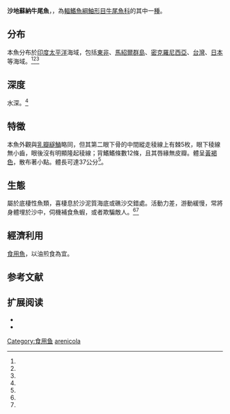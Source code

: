 {{noteTA
| G1=Unit
|1= zh-tw:沙地蘇納牛尾魚;zh-cn:沙地繸鲬;
|2= zh-tw:蘇納牛尾魚;zh-cn:繸鲬;zh-hk:繸鯒;
|3= zh-tw:牛尾魚科;zh-cn:鲬科;
}}
{{Speciesbox
| name = 沙地蘇納牛尾魚
| status = NE
| status_ref = <ref name="fishdb-382821"/>
| status_system = IUCN3.1
| image = 
| genus = Sunagocia
| species = arenicola
| binomial_authority = [[倫納德·彼得·舒爾茨|Schultz]], 1966<ref name="fishdb-382821"/><ref name="WoRMS-712556">{{cite web|url=http://www.marinespecies.org/aphia.php?p=taxdetails&id=712556|title=Sunagocia arenicola (Schultz, 1966) AphiaID: 712556|accessdate=2016-04-08|publisher=[[世界海洋物种目录|The World Register of Marine Species (WoRMS)]]|archive-date=2016-04-09|archive-url=https://web.archive.org/web/20160409161408/http://www.marinespecies.org/aphia.php?p=taxdetails&id=712556|dead-url=no}}</ref><ref name="taubif-namecode-382821"/><ref name="TaiBNET-382821"/>
| synonyms = *''Eurycephalus arenicola''<br /><small>Schultz, 1966</small>
*''Platycephalus arenicola''<br /><small>Schultz, 1966</small><ref>{{cite web|url=http://www.marinespecies.org/aphia.php?p=taxdetails&id=306314|title=Platycephalus arenicola (Schultz, 1966) AphiaID: 306314|accessdate=2016-04-08|publisher=[[世界海洋物种目录|The World Register of Marine Species (WoRMS)]]|archive-date=2016-06-03|archive-url=https://web.archive.org/web/20160603150435/http://www.marinespecies.org/aphia.php?p=taxdetails&id=306314|dead-url=no}}</ref>
*''Thysanophrys arenicola''<br /><small>Schultz, 1966</small><ref name='id8583'/>
| synonyms_ref =<ref name="fishdb-382821"/><ref name="WoRMS-712556"/><ref name="taubif-namecode-382821"/>
}}
{{各地中文名
|cn=沙地繸鲬、沙地牛尾鱼<ref name='id8583'>{{cite web| url =http://www.bioinfo.cn/db05/BjdwSpecies.php?action=view&id=8583| title =沙地-{}-繸鲬| work =中国动物物种编目数据库| publisher =中国科学院微生物研究所| author =中国科学院动物研究所| accessdate =2009-04-16| deadurl =yes| archiveurl =https://web.archive.org/web/20160305012548/http://www.bioinfo.cn/db05/BjdwSpecies.php?action=view&id=8583| archivedate =2016-03-05}}</ref>
|hk=
|tw=沙地蘇納牛尾魚、沙地繸牛尾魚、<br/>竹甲、狗祈仔、牛尾<ref name="fishdb-382821"/>、<br/>沙棲蘇納鯒<ref name="taubif-namecode-382821"/>；砂棲寬頭鯒；
}}

'''沙地蘇納牛尾魚'''，{{各地中文名|display=inline |cn=「沙地繸鲬」、「沙地牛尾鱼」<ref name='id8583'/>|hk=|tw=「沙地蘇納牛尾魚」、「沙地繸牛尾魚」、「竹甲」、「狗祈仔」、「牛尾」<ref name="fishdb-382821"/>、沙棲蘇納鯒<ref name="taubif-namecode-382821"/>、砂棲寬頭鯒}}，為[[輻鰭魚綱|輻鰭魚綱]][[鮋形目|鮋形目]][[牛尾魚科|牛尾魚科]]的其中一[[種|種]]。

==分布==
本魚分布於[[印度|印度]][[太平洋|太平洋]]海域，包括[[東非|東非]]、[[馬紹爾群島|馬紹爾群島]]、[[密克羅尼西亞|密克羅尼西亞]]、[[台灣|台灣]]、[[日本|日本]]等海域。<ref name="fishdb-382821"/><ref name='id8583'/><ref name="taubif-namecode-382821"/>

==深度==
水深{{convert|1|至|30|m}}。<ref name="fishdb-382821"/>

==特徵==
本魚外觀與[[乳瓣繸鯒|乳瓣繸鯒]]略同，但其第二眼下骨的中間縱走稜線上有棘5枚，眼下稜線無小齒，眼後沒有明顯隆起稜線；背鰭鰭條數12條，且其唇緣無皮瓣。體呈[[黃褐色|黃褐色]]，散布著小點。體長可達37公分<ref name="fishdb-382821"/>。

==生態==
屬於底棲性魚類，喜棲息於沙泥質海底或礁沙交錯處。活動力差，游動緩慢，常將身體埋於沙中，伺機補食魚蝦，或者欺騙敵人。<ref name="fishdb-382821"/><ref name="taubif-namecode-382821"/>

==經濟利用==
[[食用魚|食用魚]]，以油煎食為宜。

==参考文献==
{{reflist|1|refs=
<ref name="TaiBNET-382821">{{TaiBNET| zh=沙地-{}-蘇納-{}-牛尾魚 | id=382821 | binomial= Sunagocia arenicola | authority=Schultz, 1966 | var= | accessdate=2013-01-24}}</ref>
<ref name="taubif-namecode-382821">{{cite web |url=http://taibif.org.tw/taibif_search/species_detail.php?name_code=382821 |title=Sunagocia arenicola (Schultz, 1966)  沙地-{}-蘇納-{}-牛尾魚 |work=臺灣生物多樣性資訊入口網-TaiBif |publisher=[[數位典藏|數位典藏]]、[[中央研究院|中央研究院]]生物多樣性研究中心 |accessdate=2016-03-28 }}；2015-10-01日之前的前端介面舊版：{{cite web |url=http://taibif.tw/zh/namecode/382821 |title=Sunagocia arenicola (Schultz, 1966)  沙地-{}-蘇納-{}-牛尾魚 |work=臺灣生物多樣性資訊入口網-TaiBif |publisher=[[數位典藏|數位典藏]]、[[中央研究院|中央研究院]]生物多樣性研究中心 |accessdate=2016-03-28 |archiveurl=https://web.archive.org/web/20160604130001/http://taibif.tw/zh/namecode/382821 |archivedate=2016-06-04 |deadurl=yes }}</ref>
<ref name="fishdb-382821">{{cite web |url=http://fishdb.sinica.edu.tw/chi/species.php?id=382821 |title= Sunagocia arenicola (Schultz, 1966) |work=臺灣魚類資料庫 |publisher= [[數位典藏|數位典藏]]、[[中央研究院|中央研究院]]生物多樣性研究中心|date=2012 |accessdate=2016-03-28}}（原建立查閱時間為2007年）[http://fishdb.sinica.edu.tw/chi/showpic.php?filename=e299-th-ar-1 照片]、[http://fishdb.sinica.edu.tw/chi/showpic.php?filename=Xray_ASIZP0058414 2008X光照片]</ref>
}}

== 扩展阅读 ==
{{refbegin}}
{{Portal |生物學}}
*{{wikispecies-inline|Sunagocia arenicola}}
*{{commonscat-inline|Sunagocia arenicola}}
{{refend}}
{{Taxonbar|from=Q6405451}}

[[Category:食用鱼|Category:食用鱼]]
[[Category:繸鯒屬|arenicola]]